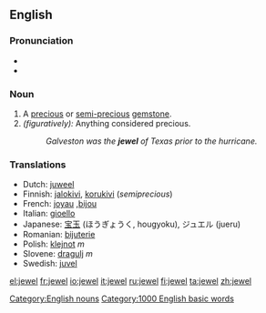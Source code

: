 ==English==

===Pronunciation===
*{{IPA|/dʒuɬ/ or /ˈdʒuwl̩/ (Canadian)}}
*{{audio|en-us-jewel.ogg|Audio (US)}}

===Noun===
{{en-noun-reg}} 
# A [[precious]] or [[semi-]][[precious]] [[gemstone]].
# ''(figuratively):'' Anything considered precious.
#:''Galveston was the '''jewel''' of Texas prior to the hurricane.''

===Translations===
*Dutch: [[juweel]] {{n}}
*Finnish: [[jalokivi]], [[korukivi]] (''semiprecious'')
*French: [[joyau]] {{m}},[[bijou]] 
*Italian: [[gioello]] {{m}}
*Japanese: [[宝玉]] (ほうぎょうく, hougyoku), ジュエル (jueru)
*Romanian: [[bijuterie]] {{f}}
*Polish: [[klejnot]] ''m''
*Slovene: [[dragulj]] ''m''
*Swedish: [[juvel]] {{c}}

[[Category:English nouns]]
[[Category:1000 English basic words]]

[[el:jewel]]
[[fr:jewel]]
[[io:jewel]]
[[it:jewel]]
[[ru:jewel]]
[[fi:jewel]]
[[ta:jewel]]
[[zh:jewel]]